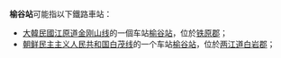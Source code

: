 '''榆谷站'''可能指以下鐵路車站：
*[[大韓民國|大韓民國]][[江原道_(南)|江原道]][[金刚山线|金刚山线]]的一個车站[[榆谷站_(江原道)|榆谷站]]，位於[[铁原郡_(南)|铁原郡]]；
*[[朝鲜民主主义人民共和国|朝鲜民主主义人民共和国]][[白茂线|白茂线]]的一个车站[[榆谷站_(两江道)|榆谷站]]，位於[[两江道|两江道]][[白岩郡|白岩郡]]；
{{disambig|Cat=三字車站名消歧義}}